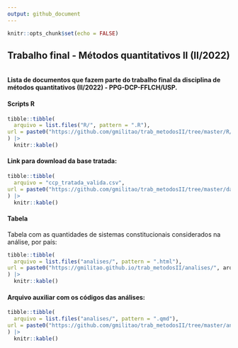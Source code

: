 ```yaml
---
output: github_document
---
```


```r
knitr::opts_chunk$set(echo = FALSE)
```

## Trabalho final - Métodos quantitativos II (II/2022)
<br>
**Lista de documentos que fazem parte do trabalho final da disciplina de métodos quantitativos (II/2022) - PPG-DCP-FFLCH/USP.**
<br>

#### Scripts R

```r

tibble::tibble(
  arquivo = list.files("R/", pattern = ".R"),
url = paste0("https://github.com/gmilitao/trab_metodosII/tree/master/R/", arquivo)
) |> 
  knitr::kable()


```


#### Link para download da base tratada:

```r

tibble::tibble(
  arquivo = "ccp_tratada_valida.csv",
url = paste0("https://github.com/gmilitao/trab_metodosII/tree/master/dados/", arquivo)
) |> 
  knitr::kable()

```



#### Tabela

Tabela com as quantidades de sistemas constitucionais considerados na análise, por país:

```r

tibble::tibble(
  arquivo = list.files("analises/", pattern = ".html"),
url = paste0("https://gmilitao.github.io/trab_metodosII/analises/", arquivo)
) |> 
  knitr::kable()

```


#### Arquivo auxiliar com os códigos das análises: 


```r

tibble::tibble(
  arquivo = list.files("analises/", pattern = ".qmd"),
url = paste0("https://github.com/gmilitao/trab_metodosII/tree/master/analises/", arquivo)
) |> 
  knitr::kable()

```




